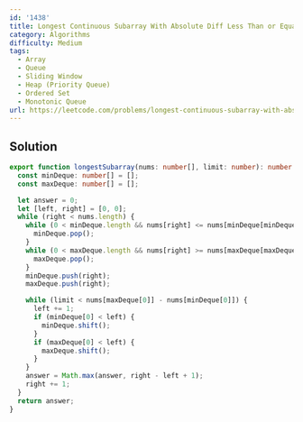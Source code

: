 ```yaml
---
id: '1438'
title: Longest Continuous Subarray With Absolute Diff Less Than or Equal to Limit
category: Algorithms
difficulty: Medium
tags:
  - Array
  - Queue
  - Sliding Window
  - Heap (Priority Queue)
  - Ordered Set
  - Monotonic Queue
url: https://leetcode.com/problems/longest-continuous-subarray-with-absolute-diff-less-than-or-equal-to-limit
---
```


## Solution

```typescript showLineNumbers
export function longestSubarray(nums: number[], limit: number): number {
  const minDeque: number[] = [];
  const maxDeque: number[] = [];

  let answer = 0;
  let [left, right] = [0, 0];
  while (right < nums.length) {
    while (0 < minDeque.length && nums[right] <= nums[minDeque[minDeque.length - 1]]) {
      minDeque.pop();
    }
    while (0 < maxDeque.length && nums[right] >= nums[maxDeque[maxDeque.length - 1]]) {
      maxDeque.pop();
    }
    minDeque.push(right);
    maxDeque.push(right);

    while (limit < nums[maxDeque[0]] - nums[minDeque[0]]) {
      left += 1;
      if (minDeque[0] < left) {
        minDeque.shift();
      }
      if (maxDeque[0] < left) {
        maxDeque.shift();
      }
    }
    answer = Math.max(answer, right - left + 1);
    right += 1;
  }
  return answer;
}
```
